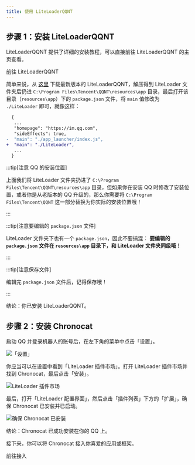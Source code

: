 ```yaml
---
title: 使用 LiteLoaderQQNT
---
```



## 步骤 1：安装 LiteLoaderQQNT

<UntrustedContents />

LiteLoaderQQNT 提供了详细的安装教程，可以直接前往 LiteLoaderQQNT 的主页查看。

<Link
  className="button button--secondary button--lg"
  to="https://llqqnt.mukapp.top"
>
  <span>前往 LiteLoaderQQNT</span>
</Link>

简单来说，从 [这里](https://github.com/LiteLoaderQQNT/LiteLoaderQQNT/releases) 下载最新版本的
LiteLoaderQQNT，解压得到 LiteLoader 文件夹后扔进
`C:\Program Files\Tencent\QQNT\resources\app` 目录，最后打开该目录（`resources\app`）下的
`package.json` 文件，将 `main` 值修改为 `./LiteLoader` 即可，就像这样：

```diff
  {
   ...
   "homepage": "https://im.qq.com",
   "sideEffects": true,
-  "main": "./app_launcher/index.js",
+  "main": "./LiteLoader",
   ...
  }
```

:::tip[注意 QQ 的安装位置]

上面我们将 LiteLoader 文件夹扔进了 `C:\Program Files\Tencent\QQNT\resources\app`
目录，但如果你在安装 QQ 时修改了安装位置，或者你是从老版本的 QQ
升级的，那么你需要将 `C:\Program Files\Tencent\QQNT` 这一部分替换为你实际的安装位置哦！

:::

:::tip[注意要编辑的 `package.json` 文件]

LiteLoader 文件夹下也有一个 `package.json`，因此不要搞混：
**要编辑的 `package.json` 文件在 `resources\app` 目录下，和 LiteLoader 文件夹同级哦！**

:::

:::tip[注意保存文件]

编辑完 `package.json` 文件后，记得保存哦！

:::

结论：你已安装 LiteLoaderQQNT。

## 步骤 2：安装 Chronocat

启动 QQ 并登录机器人的账号后，在左下角的菜单中点击「设置」。

![「设置」](settings1.png)

你应当可以在设置中看到「LiteLoader 插件市场」。打开 LiteLoader 插件市场并找到
Chronocat，最后点击「安装」。

![LiteLoader 插件市场](llqqnt-market.png)

最后，打开「LiteLoader 配置界面」，然后点击「插件列表」下方的「扩展」，确保 Chronocat
已安装并已启动。

![确保 Chronocat 已安装](llqqnt-ensure.png)

结论：Chronocat 已成功安装在你的 QQ 上。

接下来，你可以将 Chronocat 接入你喜爱的应用或框架。

<Link
  className="button button--secondary button--lg button--normal"
  to="/connect"
>
  <span>前往接入</span>
</Link>

